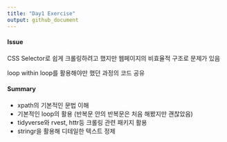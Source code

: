 ```yaml
---
title: "Day1 Exercise"
output: github_document
---
```



#### Issue

CSS Selector로 쉽게 크롤링하려고 했지만 웹페이지의 비효율적 구조로 문제가 있음 

loop within loop를 활용해야만 했던 과정의 코드 공유


#### Summary

+ xpath의 기본적인 문법 이해
+ 기본적인 loop의 활용 (반복문 안의 반복문은 처음 해봤지만 괜찮았음)
+ tidyverse와 rvest, httr등 크롤링 관련 패키지 활용
+ stringr을 활용해 디테일한 텍스트 정제 
